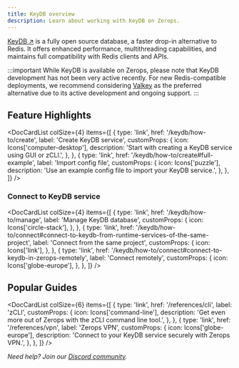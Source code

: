 ```yaml
---
title: KeyDB overview
description: Learn about working with KeyDB on Zerops.
---
```



[KeyDB ↗](https://docs.keydb.dev/) is a fully open source database, a faster drop-in alternative to Redis. It offers enhanced performance, multithreading capabilities, and maintains full compatibility with Redis clients and APIs.

:::important
While KeyDB is available on Zerops, please note that KeyDB development has not been very active recently. For new Redis-compatible deployments, we recommend considering [Valkey](/valkey/overview) as the preferred alternative due to its active development and ongoing support.
:::

## Feature Highlights

<DocCardList
  colSize={4}
  items={[
    {
      type: 'link',
      href: '/keydb/how-to/create',
      label: 'Create KeyDB service',
      customProps: {
        icon: Icons['computer-desktop'],
        description:
          'Start with creating a KeyDB service using GUI or zCLI.',
      },
    },
    {
      type: 'link',
      href: '/keydb/how-to/create#full-example',
      label: 'Import config file',
      customProps: {
        icon: Icons['puzzle'],
        description: 'Use an example config file to import your KeyDB service.',
      },
    },
  ]}
/>

### Connect to KeyDB service

<DocCardList
  colSize={4}
  items={[
    {
      type: 'link',
      href: '/keydb/how-to/manage',
      label: 'Manage KeyDB database',
      customProps: {
        icon: Icons['circle-stack'],
      },
    },
    {
      type: 'link',
      href: '/keydb/how-to/connect#connect-to-keydb-from-runtime-services-of-the-same-project',
      label: 'Connect from the same project',
      customProps: {
        icon: Icons['link'],
      },
    },
    {
      type: 'link',
      href: '/keydb/how-to/connect#connect-to-keydb-in-zerops-remotely',
      label: 'Connect remotely',
      customProps: {
        icon: Icons['globe-europe'],
      },
    },
  ]}
/>

## Popular Guides

<DocCardList
  colSize={6}
  items={[
    {
      type: 'link',
      href: '/references/cli',
      label: 'zCLI',
      customProps: {
        icon: Icons['command-line'],
        description:
          'Get even more out of Zerops with the zCLI command line tool.',
      },
    },
    {
      type: 'link',
      href: '/references/vpn',
      label: 'Zerops VPN',
      customProps: {
        icon: Icons['globe-europe'],
        description: 'Connect to your KeyDB service securely with Zerops VPN.',
      },
    },
  ]}
/>

*Need help? Join our [Discord community](https://discord.gg/zeropsio).*